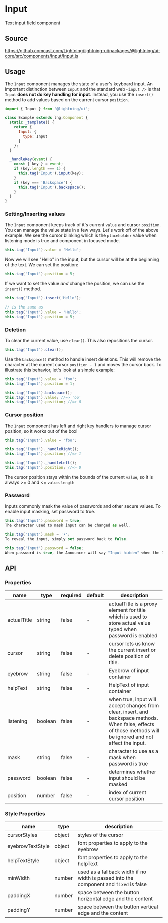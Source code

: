 
# Input

Text input field component

## Source

https://github.comcast.com/Lightning/lightning-ui/packages/@lightning/ui-core/src/components/Input/Input.js

## Usage

The `Input` component manages the state of a user's keyboard input. An important distinction between `Input` and the standard web `<input />` is that `Input` **does not do key handling for input**. Instead, you use the `insert()` method to add values based on the current cursor `position`.

```js
import { Input } from '@lightning/ui';

class Example extends lng.Component {
  static _template() {
    return {
      Input: {
        type: Input
      }
    };
  }

  _handleKey(event) {
    const { key } = event;
    if (key.length === 1) {
      this.tag('Input').input(key);
    }
    if (key === 'Backspace') {
      this.tag('Input').backspace();
    }
  }
}
```

<Canvas>
  <Story id="patterns-input--basic" />
</Canvas>

### Setting/Inserting values

The `Input` component keeps track of it's current `value` and cursor `position`. You can manage the value state in a few ways. Let's work off of the above example. We see the cursor blinking which is the `placeholder` value when listening mode is true and component in focused mode.

```js
this.tag('Input').value = 'Hello';
```

Now we will see "Hello" in the input, but the cursor will be at the beginning of the text. We can set the position:

```js
this.tag('Input').position = 5;
```

If we want to set the value _and_ change the position, we can use the `insert()` method.

```js
this.tag('Input').insert('Hello');

// is the same as
this.tag('Input').value = 'Hello';
this.tag('Input').position = 5;
```

### Deletion

To clear the current value, use `clear()`. This also repositions the cursor.

```js
this.tag('Input').clear();
```

Use the `backspace()` method to handle insert deletions. This will remove the character at the current cursor `position - 1` and moves the cursor back. To illustrate this behavior, let's look at a simple example:

```js
this.tag('Input').value = 'foo';
this.tag('Input').position = 1;

this.tag('Input').backspace();
this.tag('Input').value; //=> 'oo'
this.tag('Input').position; //=> 0
```

### Cursor position

The `Input` component has left and right key handlers to manage cursor position, so it works out of the box!

```js
this.tag('Input').value = 'foo';

this.tag('Input')._handleRight();
this.tag('Input').position; //=> 1

this.tag('Input')._handleLeft();
this.tag('Input').position; //=> 0
```

The cursor position stays within the bounds of the current `value`, so it is always >= 0 and <= `value.length`

### Password

Inputs commonly mask the value of passwords and other secure values. To enable input masking, set password to true.

```js
this.tag('Input').password = true;
The character used to mask input can be changed as well.

this.tag('Input').mask = '•';
To reveal the input, simply set password back to false.

this.tag('Input').password = false;
When password is true, the Announcer will say "Input hidden" when the Input is focused.
```

## API

### Properties

| name        | type    | required | default | description                                                                                                                                                    |
| ----------- | ------- | -------- | ------- | -------------------------------------------------------------------------------------------------------------------------------------------------------------- |
| actualTitle | string  | false    | -       | actualTitle is a proxy element for title which is used to store actual value typed when password is enabled                                                    |
| cursor      | string  | false    | -       | cursor lets us know the current insert or delete position of title.                                                                                            |
| eyebrow     | string  | false    | -       | Eyebrow of input container                                                                                                                                     |
| helpText    | string  | false    | -       | HelpText of input container                                                                                                                                    |
| listening   | boolean | false    | -       | when true, input will accept changes from clear, insert, and backspace methods. When false, effects of those methods will be ignored and not affect the input. |
| mask        | string  | false    | -       | character to use as a mask when password is true                                                                                                               |
| password    | boolean | false    | -       | determines whether input should be masked                                                                                                                      |
| position    | number  | false    | -       | index of current cursor position                                                                                                                               |

### Style Properties

| name             | type   | description                                                                            |
| ---------------- | ------ | -------------------------------------------------------------------------------------- |
| cursorStyles     | object | styles of the cursor                                                                   |
| eyebrowTextStyle | object | font properties to apply to the eyebrow                                                |
| helpTextStyle    | object | font properties to apply to the helpText                                               |
| minWidth         | number | used as a fallback width if no width is passed into the component and `fixed` is false |
| paddingX         | number | space between the button horizontal edge and the content                               |
| paddingY         | number | space between the button vertical edge and the content                                 |
